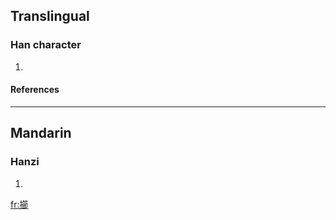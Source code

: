 ==Translingual==
===Han character===
{{Han char|rn=64|rad=手|as=15|sn=18|four=5802<sub>7</sub>|canj=手竹日中 (QHAL)}}
# {{defn|Han|sort=手15}}
====References====
{{Han ref|kx=0461.030|dkj=12894|dj=0810.110|hdz=31981.020|uh=64F3|ud=25843|bh=E9AD|bd=59821}}

----
==Mandarin==
===Hanzi===
{{cmn-hanzi|pin=[[jié]] (jie2), [[mā]] (ma1), [[mí]] (mi2)|wg=chieh<sup>2</sup>, ma<sup>1</sup>, mi<sup>2</sup>}}
# {{defn|Mandarin}}

[[fr:擳]]